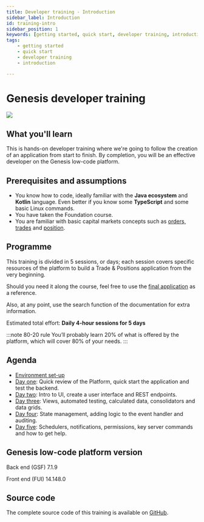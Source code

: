 ```yaml
---
title: Developer training - Introduction
sidebar_label: Introduction
id: training-intro
sidebar_position: 1
keywords: [getting started, quick start, developer training, introduction]
tags:
    - getting started
    - quick start
    - developer training
    - introduction

---
```

# Genesis developer training
![](/img/dev-training-book-cover.png)

## What you'll learn

This is hands-on developer training where we're going to follow the creation of an application from start to finish. By completion, you will be an effective developer on the Genesis low-code platform.

## Prerequisites and assumptions

- You know how to code, ideally familiar with the **Java ecosystem** and **Kotlin** language. Even better if you know some **TypeScript** and some basic Linux commands.
- You have taken the Foundation course.
- You are familiar with basic capital markets concepts such as [orders, trades](https://www.investopedia.com/terms/o/order.asp) and [position](https://www.investopedia.com/terms/p/position.asp).

## Programme

This training is divided in 5 sessions, or days; each session covers specific resources of the platform to build a Trade & Positions application from the very beginning.

Should you need it along the course, feel free to use the [final application](#source-code) as a reference.

Also, at any point, use the search function of the documentation for extra information.

Estimated total effort: <b>Daily 4-hour sessions for 5 days</b>

:::note 80-20 rule
You’ll probably learn 20% of what is offered ​by the platform​, which will cover 80% of your needs.
:::

## Agenda

- [Environment set-up](../../../getting-started/developer-training/environment-setup/)
- [Day one](../../../getting-started/developer-training/training-content-day1/): Quick review of the Platform, quick start the application and test the backend.
- [Day two](../../../getting-started/developer-training/training-content-day2/): Intro to UI, create a user interface and REST endpoints.
- [Day three](../../../getting-started/developer-training/training-content-day3/): Views, automated testing, calculated data, consolidators and data grids.
- [Day four](../../../getting-started/developer-training/training-content-day4/): State management, adding logic to the event handler and auditing.
- [Day five](../../../getting-started/developer-training/training-content-day5/): Schedulers, notifications, permissions, key server commands and how to get help.

## Genesis low-code platform version
Back end (GSF)  7.1.9

Front end (FUI) 14.148.0

## Source code
The complete source code of this training is available 
on [GitHub](https://github.com/genesiscommunitysuccess/devtraining-alpha-simple).
